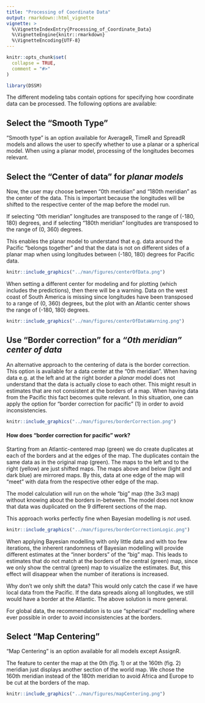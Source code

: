 ```yaml
---
title: "Processing of Coordinate Data"
output: rmarkdown::html_vignette
vignette: >
  %\VignetteIndexEntry{Processing_of_Coordinate_Data}
  %\VignetteEngine{knitr::rmarkdown}
  %\VignetteEncoding{UTF-8}
---
```


```r
knitr::opts_chunk$set(
  collapse = TRUE,
  comment = "#>"
)
```

```r
library(DSSM)
```

The different modeling tabs contain options for specifying how coordinate data can be processed. 
The following options are available:

## Select the "Smooth Type"

"Smooth type" is an option available for AverageR, TimeR and SpreadR models and allows the user to
specify whether to use a planar or a spherical model. When using a planar model, processing of the 
longitudes becomes relevant. 

## Select the "Center of data" for _planar models_

Now, the user may choose between "0th meridian" and "180th meridian" as the center of the data. 
This is important because the longitudes will be shifted to the respective center of the map before
the model run.

If selecting "0th meridian" longitudes are transposed to the range of (-180, 180) degrees, and
if selecting "180th meridian" longitudes are transposed to the range of (0, 360) degrees.

This enables the planar model to understand that e.g. data around the Pacific "belongs together" and
that the data is not on different sides of a planar map when using longitudes between (-180, 180) 
degrees for Pacific data.

```r
knitr::include_graphics("../man/figures/centerOfData.png")
```

When setting a different center for modeling and for plotting (which includes the predictions), then
there will be a warning. Data on the west coast of South America is missing since longitudes have
been transposed to a range of (0, 360) degrees, but the plot with an Atlantic center shows the range 
of (-180, 180) degrees.

```r
knitr::include_graphics("../man/figures/centerOfDataWarning.png")
```


## Use "Border correction" for a _"0th meridian" center of data_

An alternative approach to the centering of data is the border correction. This option is available
for a data center at the "0th meridian". When having data e.g. at the left and at the right border a
_planar_ model does not understand that the data is actually close to each other. This might result
in estimates that are not consistent at the borders of a map. When having data from the Pacific this 
fact becomes quite relevant. In this situation, one can apply the option for 
"border correction for pacific" (1) in order to avoid inconsistencies.

```r
knitr::include_graphics("../man/figures/borderCorrection.png")
```

#### How does “border correction for pacific” work?

Starting from an Atlantic-centered map (green) we do create duplicates at each of the borders and at
the edges of the map. The duplicates contain the same data as in the original map (green). The maps
to the left and to the right (yellow) are just shifted maps. The maps above and below 
(light and dark blue) are mirrored maps. By this, data at one edge of the map will “meet” with data 
from the respective other edge of the map.

The model calculation will run on the whole “big” map (the 3x3 map) without knowing about the
borders in-between. The model does not know that data was duplicated on the 9 different sections of
the map.

This approach works perfectly fine when Bayesian modelling is _not_ used. 

```r
knitr::include_graphics("../man/figures/borderCorrectionLogic.png")
```

When applying Bayesian modelling with only little data and with too few iterations, the inherent
randomness of Bayesian modelling will provide different estimates at the “inner borders” of the 
“big” map. This leads to estimates that do not match at the borders of the central (green) map, 
since we only show the central (green) map to visualize the estimates. But, this effect will 
disappear when the number of iterations is increased.

Why don’t we only shift the data? This would only catch the case if we have local data from the 
Pacific. If the data spreads along all longitudes, we still would have a border at the Atlantic. 
The above solution is more general.

For global data, the recommendation is to use “spherical” modelling where ever possible in order 
to avoid inconsistencies at the borders.

## Select "Map Centering"

"Map Centering" is an option available for all models except AssignR.

The feature to center the map at the 0th (fig. 1) or at the 160th (fig. 2) meridian just displays 
another section of the world map. We chose the 160th meridian instead of the 180th meridian to
avoid Africa and Europe to be cut at the borders of the map.

```r
knitr::include_graphics("../man/figures/mapCentering.png")
```

